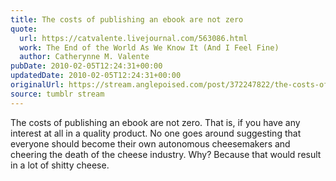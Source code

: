 ```yaml
---
title: The costs of publishing an ebook are not zero
quote:
  url: https://catvalente.livejournal.com/563086.html
  work: The End of the World As We Know It (And I Feel Fine)
  author: Catherynne M. Valente
pubDate: 2010-02-05T12:24:31+00:00
updatedDate: 2010-02-05T12:24:31+00:00
originalUrl: https://stream.anglepoised.com/post/372247822/the-costs-of-publishing-an-ebook-are-not-zero
source: tumblr stream
---
```


The costs of publishing an ebook are not zero. That is, if you have any interest at all in a quality product. No one goes around suggesting that everyone should become their own autonomous cheesemakers and cheering the death of the cheese industry. Why? Because that would result in a lot of shitty cheese.
